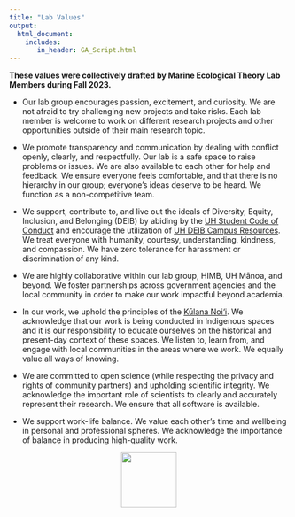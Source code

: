 ```yaml
---
title: "Lab Values"
output: 
  html_document:
    includes:
       in_header: GA_Script.html
---
```


<b> These values were collectively drafted by Marine Ecological Theory Lab Members during Fall 2023. </b>

<div style="text-align: left">  

- Our lab group encourages passion, excitement, and curiosity. We are not afraid to try challenging new projects and take risks. Each lab member is welcome to work on different research projects and other opportunities outside of their main research topic.

- We promote transparency and communication by dealing with conflict openly, clearly, and respectfully. Our lab is a safe space to raise problems or issues. We are also available to each other for help and feedback. We ensure everyone feels comfortable, and that there is no hierarchy in our group; everyone's ideas deserve to be heard. We function as a non-competitive team.

- We support, contribute to, and live out the ideals of Diversity, Equity, Inclusion, and Belonging (DEIB) by abiding by the [UH Student Code of Conduct](https://manoa.hawaii.edu/studentsuccess/conduct-code/policies/) and encourage the utilization of [UH DEIB Campus Resources](https://manoa.hawaii.edu/campus-life/diversity/). We treat everyone with humanity, courtesy, understanding, kindness, and compassion. We have zero tolerance for harassment or discrimination of any kind.

- We are highly collaborative within our lab group, HIMB, UH Mānoa, and beyond. We foster partnerships across government agencies and the local community in order to make our work impactful beyond academia.

- In our work, we uphold the principles of the [Kūlana Noi‘i](https://seagrant.soest.hawaii.edu/kulana-noii/). We acknowledge that our work is being conducted in Indigenous spaces and it is our responsibility to educate ourselves on the historical and present-day context of these spaces. We listen to, learn from, and engage with local communities in the areas where we work. We equally value all ways of knowing.

- We are committed to open science (while respecting the privacy and rights of community partners) and upholding scientific integrity. We acknowledge the important role of scientists to clearly and accurately represent their research. We ensure that all software is available.

- We support work-life balance. We value each other's time and wellbeing in personal and professional spheres. We acknowledge the importance of balance in producing high-quality work.


</div>


<center>
<img src="photos/MetLabB_color.png" style="height: 100px; padding-right: 0px;" align="center"> 
</center>